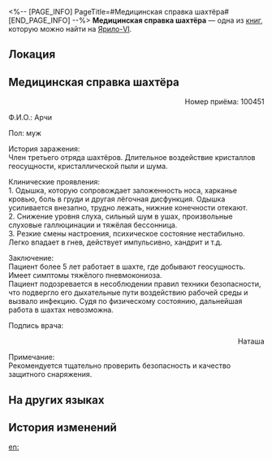 <%-- [PAGE_INFO]
PageTitle=#Медицинская справка шахтёра#
[END_PAGE_INFO] --%>
{{Дополнить}}
{{Книга Инфобокс
|id           = 070
|Название     = 
|Изображение  = Предмет Записи.png
|Мир          = Ярило-VI
|Томов        = 1
|Автор        = <!--нужно добавить-->
|Описание     = Медицинское заключение о болезни шахтёров, содержащее ценную информацию.
|Том1         = {{tx}}
|Источник1    = {{tx|Отсутствует источник}}
|Персонажи    = 
|Фракции      = 
}}
'''Медицинская справка шахтёра''' — одна из [[Книги|книг]], которую можно найти на [[Ярило-VI]].

==Локация==
{{Отметка карты|<!--название карты-->|<!--id отметки-->}}

==Медицинская справка шахтёра==
<div align="right">Номер приёма: 100451

{{Размер|+2|Диагноз}}</div>

Ф.И.О.: Арчи

Пол: муж

История заражения:<br />
Член третьего отряда шахтёров. Длительное воздействие кристаллов геосущности, кристаллической пыли и шума.

Клинические проявления:<br />
1. Одышка, которую сопровождает заложенность носа, харканье кровью, боль в груди и другая лёгочная дисфункция. Одышка усиливается внезапно, трудно лежать, нижние конечности отекают.<br />
2. Снижение уровня слуха, сильный шум в ушах, произвольные слуховые галлюцинации и тяжёлая бессонница.<br />
3. Резкие смены настроения, психическое состояние нестабильно. Легко впадает в гнев, действует импульсивно, хандрит и т.д.

Заключение:<br />
Пациент более 5 лет работает в шахте, где добывают геосущность. Имеет симптомы тяжёлого пневмокониоза.<br />
Пациент подозревается в несоблюдении правил техники безопасности, что подвергло его дыхательные пути воздействию рабочей среды и вызвало инфекцию. Судя по физическому состоянию, дальнейшая работа в шахтах невозможна.

Подпись врача:<br /><div align="right">Наташа</div>

Примечание:<br />
Рекомендуется тщательно проверить безопасность и качество защитного снаряжения.

==На других языках==
{{На других языках
|en   = Miner's Medical Certificate
|zhs  = 矿工病诊断书
|zht  = 礦工病診斷書
|ja   = 鉱夫病診断書
|ko   = 광부의 의료 진단서
|es   = Certificado médico de un minero
|fr   = Certificat médical de mineur
|ru   = Медицинская справка шахтёра
|th   = ใบรับรองแพทย์ของคนงานเหมือง
|vi   = Sách Chẩn Đoán Bệnh Thợ Mỏ
|de   = Ärztliches Attest eines Bergarbeiters
|id   = Diagnosis Penyakit Penambang
|pt   = Atestado Médico de Minerador
}}

==История изменений==
{{История изменений|3.5}}

[[en:]]
